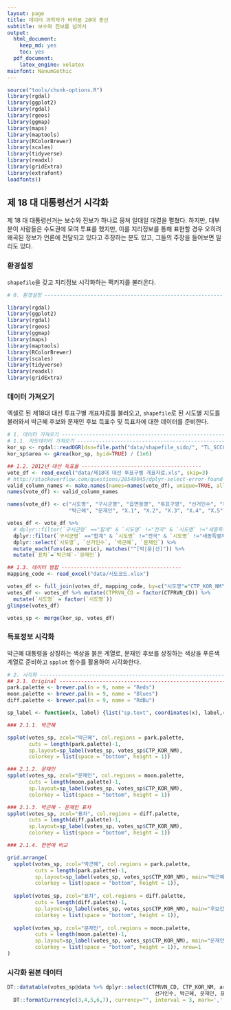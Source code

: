 ```yaml
---
layout: page
title: 데이터 과학자가 바라본 20대 총선
subtitle: 보수와 진보를 넘어서
output:
  html_document: 
    keep_md: yes
    toc: yes
  pdf_document:
    latex_engine: xelatex
mainfont: NanumGothic
---
```


```r
source("tools/chunk-options.R")
library(rgdal)
library(ggplot2)
library(rgdal)
library(rgeos)
library(ggmap)
library(maps)
library(maptools)
library(RColorBrewer)
library(scales)
library(tidyverse)
library(readxl)
library(gridExtra)
library(extrafont)
loadfonts()

```

## 제 18 대 대통령선거 시각화

제 18 대 대통령선거는 보수와 진보가 하나로 뭉쳐 일대일 대결을 펼쳤다.
하지만, 대부분이 사람들은 수도권에 모여 투표를 했지만, 이를 지리정보를 통해 표현할 경우 오히려 
왜곡된 정보가 언론에 전달되고 있다고 주장하는 분도 있고, 그들의 주장을 들어보면 일리도 있다.

### 환경설정

`shapefile`을 갖고 지리정보 시각화하는 팩키지를 불러온다.

``` r
# 0. 환경설정 -------------------------------------------------------------

library(rgdal)
library(ggplot2)
library(rgdal)
library(rgeos)
library(ggmap)
library(maps)
library(maptools)
library(RColorBrewer)
library(scales)
library(tidyverse)
library(readxl)
library(gridExtra)
```

### 데이터 가져오기

엑셀로 된 제18대 대선 투표구별 개표자료를 불러오고, `shapefile`로 된 시도별 지도를 불러와서
박근혜 후보와 문재인 후보 득표수 및 득표차에 대한 데이터를 준비한다.

``` r
# 1. 데이터 가져오기 -----------------------------------------------------------------
# 1.1. 지도데이터 가져오기 -------------------------------------------------------------
kor_sp <- rgdal::readOGR(dsn=file.path("data/shapefile_sido/", "TL_SCCO_CTPRVN.shp"), verbose=TRUE)
kor_sp$area <- gArea(kor_sp, byid=TRUE) / (1e6)

## 1.2. 2012년 대선 득표율 ---------------------------------------
vote_df <- read_excel("data/제18대 대선 투표구별 개표자료.xls", skip=3)
# http://stackoverflow.com/questions/28549045/dplyr-select-error-found-duplicated-column-name
valid_column_names <- make.names(names=names(vote_df), unique=TRUE, allow_ = TRUE)
names(vote_df) <- valid_column_names

names(vote_df) <- c("시도명", "구시군명", "읍면동명", "투표구명", "선거인수", "투표수", 
                    "박근혜", "문재인", "X.1", "X.2", "X.3", "X.4", "X.5", "무효.투표수", "기권수")

votes_df <- vote_df %>% 
  # dplyr::filter(`구시군명` =="합계" & `시도명` !="전국" & `시도명` !="세종특별자치시") %>%
  dplyr::filter(`구시군명` =="합계" & `시도명` !="전국" & `시도명` !="세종특별자치시") %>%
  dplyr::select(`시도명`, `선거인수`, `박근혜`, `문재인`) %>% 
  mutate_each(funs(as.numeric), matches("^[박|문|선]")) %>% 
  mutate(`표차`=`박근혜`-`문재인`)

## 1.3. 데이터 병합 ---------------------------------------
mapping_code <- read_excel("data/시도코드.xlsx")

votes_df <- full_join(votes_df, mapping_code, by=c("시도명"="CTP_KOR_NM"))
votes_df <- votes_df %>% mutate(CTPRVN_CD = factor(CTPRVN_CD)) %>% 
  mutate(`시도명` = factor(`시도명`))
glimpse(votes_df)

votes_sp <- merge(kor_sp, votes_df)
```

### 득표정보 시각화

박근혜 대통령을 상징하는 색상을 붉은 계열로, 문재인 후보를 상징하는 색상을 푸른색 계열로 준비하고 
`spplot` 함수를 활용하여 시각화한다.


``` r
# 2. 시각화 -------------------------------------------------------------------------
## 2.1. Original --------------------------------------------------------------------
park.palette <- brewer.pal(n = 9, name = "Reds")
moon.palette <- brewer.pal(n = 9, name = "Blues")
diff.palette <- brewer.pal(n = 9, name = "RdBu")

sp_label <- function(x, label) {list("sp.text", coordinates(x), label,cex=0.5)}

### 2.1.1. 박근혜 

spplot(votes_sp, zcol="박근혜", col.regions = park.palette, 
       cuts = length(park.palette)-1,
       sp.layout=sp_label(votes_sp, votes_sp$CTP_KOR_NM), 
       colorkey = list(space = "bottom", height = 1))

### 2.1.2. 문재인
spplot(votes_sp, zcol="문재인", col.regions = moon.palette, 
       cuts = length(moon.palette)-1,
       sp.layout=sp_label(votes_sp, votes_sp$CTP_KOR_NM), 
       colorkey = list(space = "bottom", height = 1))

### 2.1.3. 박근혜 - 문재인 표차
spplot(votes_sp, zcol="표차", col.regions = diff.palette, 
       cuts = length(diff.palette)-1,
       sp.layout=sp_label(votes_sp, votes_sp$CTP_KOR_NM), 
       colorkey = list(space = "bottom", height = 1))

### 2.1.4. 한번에 비교

grid.arrange(
  spplot(votes_sp, zcol="박근혜", col.regions = park.palette, 
         cuts = length(park.palette)-1,
         sp.layout=sp_label(votes_sp, votes_sp$CTP_KOR_NM), main="박근혜 득표수", 
         colorkey = list(space = "bottom", height = 1)),
  
  spplot(votes_sp, zcol="표차", col.regions = diff.palette, 
         cuts = length(diff.palette)-1,
         sp.layout=sp_label(votes_sp, votes_sp$CTP_KOR_NM), main="후보간 표차이", 
         colorkey = list(space = "bottom", height = 1)),
  
  spplot(votes_sp, zcol="문재인", col.regions = moon.palette, 
         cuts = length(moon.palette)-1,
         sp.layout=sp_label(votes_sp, votes_sp$CTP_KOR_NM), main="문재인 득표수", 
         colorkey = list(space = "bottom", height = 1)), nrow=1
)
```

### 시각화 원본 데이터

``` r
DT::datatable(votes_sp@data %>% dplyr::select(CTPRVN_CD, CTP_KOR_NM, area, 
                                                선거인수, 박근혜, 문재인, 표차)) %>% 
  DT::formatCurrency(c(3,4,5,6,7), currency="", interval = 3, mark=',', digits=0)
```